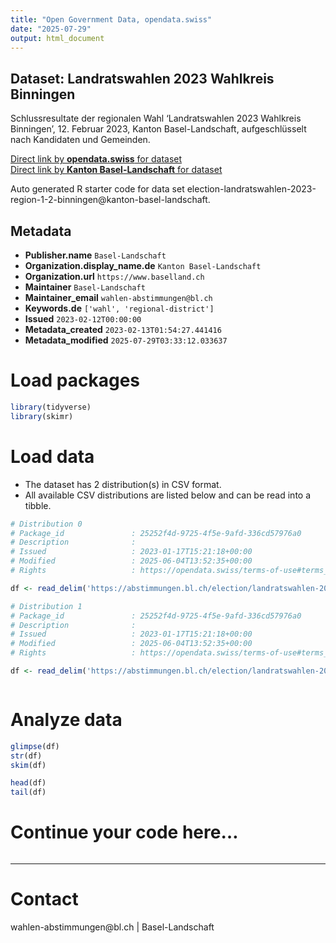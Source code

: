 ```yaml
---
title: "Open Government Data, opendata.swiss"
date: "2025-07-29"
output: html_document
---
```


## Dataset: Landratswahlen 2023 Wahlkreis Binningen

Schlussresultate der regionalen Wahl 'Landratswahlen 2023 Wahlkreis Binningen', 12. Februar 2023, Kanton Basel-Landschaft, aufgeschlüsselt nach Kandidaten und Gemeinden.

[Direct link by **opendata.swiss** for dataset](https://opendata.swiss/de/dataset/landratswahlen-2023-wahlkreis-binningen)<br>
[Direct link by **Kanton Basel-Landschaft** for dataset](https://abstimmungen.bl.ch/election/landratswahlen-2023-region-1-2-binningen/data)

Auto generated R starter code for data set election-landratswahlen-2023-region-1-2-binningen@kanton-basel-landschaft.

## Metadata

- **Publisher.name** `Basel-Landschaft`
- **Organization.display_name.de** `Kanton Basel-Landschaft`
- **Organization.url** `https://www.baselland.ch`
- **Maintainer** `Basel-Landschaft`
- **Maintainer_email** `wahlen-abstimmungen@bl.ch`
- **Keywords.de** `['wahl', 'regional-district']`
- **Issued** `2023-02-12T00:00:00`
- **Metadata_created** `2023-02-13T01:54:27.441416`
- **Metadata_modified** `2025-07-29T03:33:12.033637`


# Load packages

```r

library(tidyverse)
library(skimr)

```

# Load data

-   The dataset has 2 distribution(s) in CSV format.
-   All available CSV distributions are listed below and can be read into a tibble.

```r

# Distribution 0
# Package_id               : 25252f4d-9725-4f5e-9afd-336cd57976a0
# Description              : 
# Issued                   : 2023-01-17T15:21:18+00:00
# Modified                 : 2025-06-04T13:52:35+00:00
# Rights                   : https://opendata.swiss/terms-of-use#terms_by

df <- read_delim('https://abstimmungen.bl.ch/election/landratswahlen-2023-region-1-2-binningen/data-csv')

# Distribution 1
# Package_id               : 25252f4d-9725-4f5e-9afd-336cd57976a0
# Description              : 
# Issued                   : 2023-01-17T15:21:18+00:00
# Modified                 : 2025-06-04T13:52:35+00:00
# Rights                   : https://opendata.swiss/terms-of-use#terms_by

df <- read_delim('https://abstimmungen.bl.ch/election/landratswahlen-2023-region-1-2-binningen/data-parties-csv')



```

# Analyze data

```r

glimpse(df)
str(df)
skim(df)

head(df)
tail(df)

```

# Continue your code here...

```r

```

------------------------------------------------------------------------

# Contact

wahlen-abstimmungen@bl.ch | Basel-Landschaft
